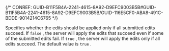 

{/* CONREF: GUID-B11F5B4A-2241-4615-8A92-D9EFC9003B5B#GUID-B11F5B4A-2241-4615-8A92-D9EFC9003B5B/GUID-116E5CF0-ABA8-491C-BDDE-9014214C6765  */}

Specifies whether the edits should be applied only if all submitted edits succeed. If `false` , the server will apply the edits that succeed even if some of the submitted edits fail. If `true` , the server will apply the edits only if all edits succeed. The default value is `true` . 
